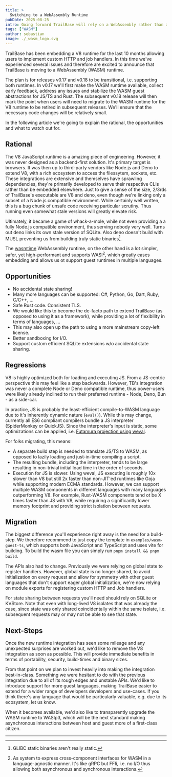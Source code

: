```yaml
---
title: >
  Switching to a WebAssembly Runtime
pubDate: 2025-08-25
intro: Going forward TrailBase will rely on a WebAssembly rather than a V8 JavaScript runtime.
tags: ["WASM"]
author: sebastian
image: ./_wasm_logo.svg
---
```


TrailBase has been embedding a V8 runtime for the last 10 months allowing users
to implement custom HTTP and job handlers.
In this time we've experienced several issues and therefore are excited to
announce that TrailBase is moving to a WebAssembly (WASM) runtime.

The plan is for releases v0.17 and v0.18 to be transitional, i.e. supporting
both runtimes.
In v0.17 we'll first make the WASM runtime available, collect early feedback,
address any issues and stabilize the WASM guest abstractions for JS/TS and
Rust.
The subsequent v0.18 release will then mark the point when users will need to
migrate to the WASM runtime for the V8 runtime to be retired in subsequent
releases. We'll ensure that the necessary code changes will be relatively
small.

In the following article we're going to explain the rational, the opportunities
and what to watch out for.

## Rational

The V8 JavaScript runtime is a amazing piece of engineering.
However, it was never designed as a backend-first solution. It's primary target
is browsers.
It was then up to third-party vendors like Node.js and Deno to extend V8,
with a rich ecosystem to access the filessytem, sockets, etc.
These integrations are extensive and themselves have sprawling dependencies,
they're primarily developed to serve their respective CLIs rather than be
embedded elsewhere.
Just to give a sense of the size, 2/3rds of TrailBase's executable are V8 and
deno, even though we're linking only a subset of a Node.js compatible
environment.
While certainly well written, this is a bug chunk of unsafe code receiving
particular scrutiny.
Thus running even somewhat stale versions will greatly elevate risk.

Ultimately, it became a game of whack-a-mole, while not even providing a a
fully Node.js compatible environment, thus serving nobody very well.
Turns out deno links its own stale version of SQLite. Also deno doesn't build
with MUSL preventing us from building truly static binaries[^1].

The [wasmtime](https://github.com/bytecodealliance/wasmtime) WebAssembly
runtime, on the other hand is a lot simpler, safer, yet high-performant and
supports WASI[^2], which greatly eases embedding and allows us ot support guest
runtimes in multiple languages.

## Opportunities

* No accidental state sharing!
* Many more languages can be supported: C#, Python, Go, Dart, Ruby, C/C++, ...
* Safe Rust code. Consistent TLS.
* We would like this to become the de-facto path to extend TrailBase (as opposed
  to using it as a framework), while providing a lot of flexibility in terms of
  languages, ...
* This may also open up the path to using a more mainstream copy-left license.
* Better sandboxing for I/O.
* Support custom efficient SQLite extensions w/o accidental state sharing.

## Regressions

V8 is highly optimized both for loading and executing JS.
From a JS-centric perspective this may feel like a step backwards.
However, TB's integration was never a complete Node or Deno compatible runtime,
thus power-users were likely already inclined to run their preferred runtime -
Node, Deno, Bun - as a side-car.

In practice, JS is probably the least-efficient compile-to-WASM language due to
it's inherently dynamic nature (`eval()`).
While this may change, currently all ES6 compliant compilers bundle a JS
interpreter (SpiderMonkey or QuickJS). Since the interpreter's input is static,
some optimizations can be applied, i.e.
[Futamura projection using weval](https://github.com/bytecodealliance/weval).

For folks migrating, this means:

* A separate build step is needed to translate JS/TS to WASM, as opposed to
  lazily loading and just-in-time compiling a script.
* The resulting bundle, including the interpreter, tends to be large resulting
  in non-trivial initial load time in the order of seconds.
* Execution for JS is slower. Using weval, JS executing is roughly 10x slower
  than V8 but still 2x faster than non-JIT'ed runtimes like Goja while
  supporting modern ECMA standards.
  However, we can support multiple WASM components in different languages with
  many languages outperforming V8. For example, Rust-WASM components tend ot be
  X times faster than JS with V8, while requiring a significantly lower memory
  footprint and providing strict isolation between requests.

## Migration

The biggest difference you'll experience right away is the need for a build-step.
We therefore recommend to just copy the template in `examples/wasm-guest-ts`, which
supports both JavaScript and TypeScript and uses vite for building. To build
the wasm file you can simply run `pnpm install && pnpm build`.

The APIs also had to change. Previously we were relying on global state to register
handlers. However, global state is no longer shared, to avoid initialization on
every request and allow for symmetry with other guest languages that don't
support eager global initialization, we're now relying on module exports for
registering custom HTTP and Job handlers.

For state sharing between requests you'll need should rely on SQLite or
KVStore. Note that even with long-lived V8 isolates that was already the case,
since state was only shared coincidentally within the same isolate, i.e.
subsequent requests may or may not be able to see that state.

## Next-Steps

Once the new runtime integration has seen some mileage and any unexpected
surprises are worked out, we'd like to remove the V8 integration as soon as
possible. This will provide immediate benefits in terms of portability,
security, build-times and binary sizes.

From that point on we plan to invest heavily into making the integration
best-in-class. Something we were hesitant to do with the previous integration
due to all of its rough edges and unstable APIs. We'd like to introduce support
for more guest languages, making TrailBase easier to extend for a wider range
of developers developers and use-cases. If you think there's any language that
would be particularly valuable, e.g. due to its ecosystem, let us know.

When it becomes available, we'd also like to transparently upgrade the WASM
runtime to WASIp3, which will be the next standard making asynchronous
interactions between host and guest more of a first-class citizen.

---

[^1]:
    GLIBC static binaries aren't really static.

[^2]:
    As system to express cross-component interfaces for WASM in a
    language-agnostic manner. It's like gRPC but FFIi, i.e. no I/O
    thus allowing both asynchronous and synchronous interactions.
